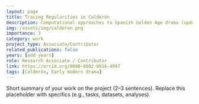 ```yaml
---
layout: page
title: Tracing Regularities in Calderón
description: Computational approaches to Spanish Golden Age drama (update with a short synopsis).
img: /assets/img/calderon.png
importance: 3
category: work
project_type: Associate/Contributor
related_publications: false
years: [add years]
role: Research Associate / Contributor
link: https://orcid.org/0000-0002-8916-4997
tags: [Calderón, Early modern drama]
---
```


Short summary of your work on the project (2–3 sentences). Replace this placeholder with specifics (e.g., tasks, datasets, analyses).

